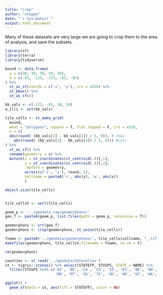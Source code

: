 ```yaml
---
title: "crop"
author: "steppe"
date: "`r Sys.Date()`"
output: html_document
---
```


Many of these datasets are very large we are going to crop them to the area of analysis, and save the subsets. 


```r
library(sf)
library(terra)
library(tidyverse)
```

```r

bound <- data.frame(
  y = c(30, 30, 50, 50, 30), 
  x = c(-85, -125, -125, -85, -85)
) %>% 
  st_as_sf(coords = c('x', 'y'), crs = 4326) %>% 
  st_bbox() %>% 
  st_as_sfc()

bb_vals <- c(-125, -85, 30, 50)
w_illi <- ext(bb_vals)

tile_cells <- st_make_grid(
  bound,
  what = "polygons", square = T, flat_topped = F, crs = 4326,
  n = c(
  abs(round( (bb_vals[2] - bb_vals[1]) / 5, 0)), # rows
    abs(round( (bb_vals[3] - bb_vals[4]) / 5, 0))) #cols
) %>% 
  st_as_sf() %>% 
  rename(geometry = x) %>% 
  mutate(x = st_coordinates(st_centroid(.))[,1],
         y = st_coordinates(st_centroid(.))[,2], 
         .before = geometry, 
         across(c('x', 'y'), round, 1),
         cellname = paste0('n', abs(y), 'w', abs(x))
         )

object.size(tile_cells)
  
```


```r

tile_cellsV <- vect(tile_cells)

geom_p <- '../geodata_raw/geomorphons/'
geo_f <- paste0(geom_p, list.files(path = geom_p, recursive = T))

geomorphons <- vrt(geo_f)
geomorphons <- crop(geomorphons, st_union(tile_cells))

fname <- paste0('../geodata/geomorphons/', tile_cells$cellname, "_.tif")
makeTiles(geomorphons, tile_cellsV,filename = fname, na.rm = F)

rm(geomorphons)
```



```r
counties <- st_read('../geodata/USCounties')
st <- tigris::states() %>% select(STATEFP, STUSPS, STATE = NAME) %>% 
  filter(STUSPS %in% c('AZ', 'AK', 'CA', 'CO', 'ID', 'KS', 'NE', 'ND', 'NM', 'NV', 
                       'MN', 'MT', 'SD', 'TX', 'OK', 'OR', 'UT', 'WA', 'WY'))
```

```r
ggplot() + 
  geom_sf(data = st, aes(fill = STATEFP), color = NA)
```

